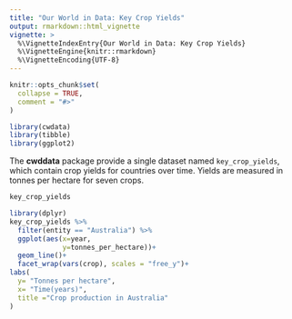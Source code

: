 ```yaml
---
title: "Our World in Data: Key Crop Yields"
output: rmarkdown::html_vignette
vignette: >
  %\VignetteIndexEntry{Our World in Data: Key Crop Yields}
  %\VignetteEngine{knitr::rmarkdown}
  %\VignetteEncoding{UTF-8}
---
```


```r
knitr::opts_chunk$set(
  collapse = TRUE,
  comment = "#>"
)
```

```r
library(cwdata)
library(tibble)
library(ggplot2)
```


The **cwddata** package provide a single dataset named `key_crop_yields`, which contain crop yields for countries over time. Yields  are measured in tonnes per hectare for seven crops.

```r
key_crop_yields
```

```r
library(dplyr)
key_crop_yields %>%
  filter(entity == "Australia") %>%
  ggplot(aes(x=year,
             y=tonnes_per_hectare))+
  geom_line()+
  facet_wrap(vars(crop), scales = "free_y")+
labs(
  y= "Tonnes per hectare",
  x= "Time(years)",
  title ="Crop production in Australia"
)
```



